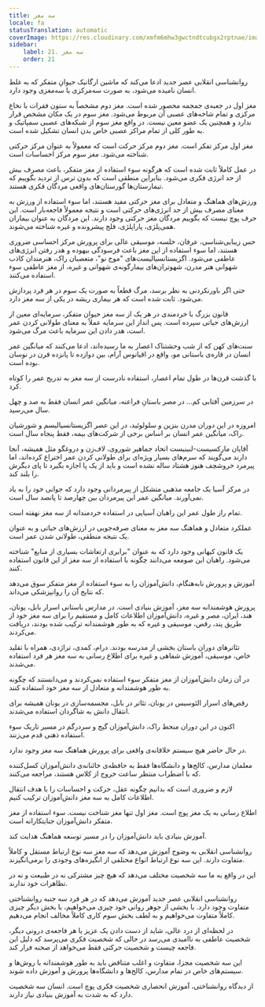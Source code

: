 ```yaml
---
title: سه مغز
locale: fa
statusTranslation: automatic
coverImage: https://res.cloudinary.com/xmfm6mhw3gwctndtcubgx2rptnae/image/upload/v1740337243/small_cover_educacion_fundamental_a051170f1c.webp
sidebar:
    label: 21. سه مغز
    order: 21
---
```

روانشناسی انقلابی عصر جدید ادعا می‌کند که ماشین ارگانیک حیوانِ متفکر که به غلط انسان نامیده می‌شود، به صورت سه‌مرکزی یا سه‌مغزی وجود دارد.

مغز اول در جعبه‌ی جمجمه محصور شده است. مغز دوم مشخصاً به ستون فقرات با نخاع مرکزی و تمام شاخه‌های عصبی آن مربوط می‌شود. مغز سوم در یک مکان مشخص قرار ندارد و همچنین یک عضو معین نیست. در واقع مغز سوم از شبکه‌های عصبی سمپاتیک و به طور کلی از تمام مراکز عصبی خاص بدن انسان تشکیل شده است.

مغز اول مرکز تفکر است. مغز دوم مرکز حرکت است که معمولاً به عنوان مرکز حرکتی شناخته می‌شود. مغز سوم مرکز احساسات است.

در عمل کاملاً ثابت شده است که هرگونه سوء استفاده از مغز متفکر، باعث مصرف بیش از حد انرژی فکری می‌شود. بنابراین منطقی است که بدون ترس از تردید بگوییم که تیمارستان‌ها گورستان‌های واقعی مردگان فکری هستند.

ورزش‌های هماهنگ و متعادل برای مغز حرکتی مفید هستند، اما سوء استفاده از ورزش به معنای مصرف بیش از حد انرژی‌های حرکتی است و نتیجه معمولاً فاجعه‌بار است. این حرف پوچ نیست که بگوییم مردگان مغز حرکتی وجود دارند. این مردگان به عنوان بیماران همی‌پلژی، پاراپلژی، فلج پیشرونده و غیره شناخته می‌شوند.

حس زیبایی‌شناسی، عرفان، خلسه، موسیقی عالی برای پرورش مرکز احساسی ضروری هستند، اما سوء استفاده از این مغز باعث فرسودگی بیهوده و هدر رفتن انرژی‌های عاطفی می‌شود. اگزیستانسیالیست‌های "موج نو"، متعصبان راک، هنرمندان کاذب شهوانی هنر مدرن، شهوتران‌های بیمارگونه‌ی شهوانی و غیره، از مغز عاطفی سوء استفاده می‌کنند.

حتی اگر باورنکردنی به نظر برسد، مرگ قطعاً به صورت یک سوم در هر فرد پردازش می‌شود. ثابت شده است که هر بیماری ریشه در یکی از سه مغز دارد.

قانون بزرگ با خردمندی در هر یک از سه مغز حیوان متفکر، سرمایه‌ای معین از ارزش‌های حیاتی سپرده است. پس انداز این سرمایه عملاً به معنای طولانی کردن عمر است، هدر دادن این سرمایه باعث مرگ می‌شود.

سنت‌های کهن که از شب وحشتناک اعصار به ما رسیده‌اند، ادعا می‌کنند که میانگین عمر انسان در قاره‌ی باستانی مو، واقع در اقیانوس آرام، بین دوازده تا پانزده قرن در نوسان بوده است.

با گذشت قرن‌ها در طول تمام اعصار، استفاده نادرست از سه مغز به تدریج عمر را کوتاه کرد.

در سرزمین آفتابی کم... در مصر باستانِ فراعنه، میانگین عمر انسان فقط به صد و چهل سال می‌رسید.

امروزه در این دوران مدرن بنزین و سلولوئید، در این عصر اگزیستانسیالیسم و ​​شورشیان راک، میانگین عمر انسان بر اساس برخی از شرکت‌های بیمه، فقط پنجاه سال است.

آقایان مارکسیست-لنینیست اتحاد جماهیر شوروی، لاف‌زن و دروغگو مثل همیشه، آنجا دارند می‌گویند که سرم‌های بسیار ویژه‌ای برای طولانی کردن عمر اختراع کرده‌اند، اما پیرمرد خروشچف هنوز هشتاد ساله نشده است و باید از یک پا اجازه بگیرد تا پای دیگرش را بلند کند.

در مرکز آسیا یک جامعه مذهبی متشکل از پیرمردانی وجود دارد که جوانی خود را به یاد نمی‌آورند. میانگین عمر این پیرمردان بین چهارصد تا پانصد سال است.

تمام راز طول عمر این راهبان آسیایی در استفاده خردمندانه از سه مغز نهفته است.

عملکرد متعادل و هماهنگ سه مغز به معنای صرفه‌جویی در ارزش‌های حیاتی و به عنوان یک نتیجه منطقی، طولانی شدن عمر است.

یک قانون کیهانی وجود دارد که به عنوان "برابری ارتعاشات بسیاری از منابع" شناخته می‌شود. راهبان این صومعه می‌دانند چگونه با استفاده از سه مغز از این قانون استفاده کنند.

آموزش و پرورش نابه‌هنگام، دانش‌آموزان را به سوء استفاده از مغز متفکر سوق می‌دهد که نتایج آن را روانپزشکی می‌داند.

پرورش هوشمندانه سه مغز، آموزش بنیادی است. در مدارس باستانی اسرار بابل، یونان، هند، ایران، مصر و غیره، دانش‌آموزان اطلاعات کامل و مستقیم را برای سه مغز خود از طریق پند، رقص، موسیقی و غیره که به طور هوشمندانه ترکیب شده بودند، دریافت می‌کردند.

تئاترهای دوران باستان بخشی از مدرسه بودند. درام، کمدی، تراژدی، همراه با تقلید خاص، موسیقی، آموزش شفاهی و غیره برای اطلاع رسانی به سه مغز هر فرد استفاده می‌شدند.

در آن زمان دانش‌آموزان از مغز متفکر سوء استفاده نمی‌کردند و می‌دانستند که چگونه به طور هوشمندانه و متعادل از سه مغز خود استفاده کنند.

رقص‌های اسرار الئوسیس در یونان، تئاتر در بابل، مجسمه‌سازی در یونان همیشه برای انتقال دانش به شاگردان استفاده می‌شدند.

اکنون در این دوران منحط راک، دانش‌آموزان گیج و سردرگم در مسیر تاریک سوء استفاده ذهنی قدم می‌زنند.

در حال حاضر هیچ سیستم خلاقانه‌ی واقعی برای پرورش هماهنگ سه مغز وجود ندارد.

معلمان مدارس، کالج‌ها و دانشگاه‌ها فقط به حافظه‌ی خائنانه‌ی دانش‌آموزان کسل‌کننده که با اضطراب منتظر ساعت خروج از کلاس هستند، مراجعه می‌کنند.

لازم و ضروری است که بدانیم چگونه عقل، حرکت و احساسات را با هدف انتقال اطلاعات کامل به سه مغز دانش‌آموزان ترکیب کنیم.

اطلاع رسانی به یک مغز پوچ است. مغز اول تنها مغز شناخت نیست. سوء استفاده از مغز متفکر دانش‌آموزان جنایتکارانه است.

آموزش بنیادی باید دانش‌آموزان را در مسیر توسعه هماهنگ هدایت کند.

روانشناسی انقلابی به وضوح آموزش می‌دهد که سه مغز سه نوع ارتباط مستقل و کاملاً متفاوت دارند. این سه نوع ارتباط انواع مختلفی از انگیزه‌های وجودی را برمی‌انگیزند.

این در واقع به ما سه شخصیت مختلف می‌دهد که هیچ چیز مشترکی نه در طبیعت و نه در تظاهرات خود ندارند.

روانشناسی انقلابی عصر جدید آموزش می‌دهد که در هر فرد سه جنبه روانشناختی متفاوت وجود دارد. با بخشی از جوهر روانی خود چیزی می‌خواهیم، با بخش دیگر چیزی کاملاً متفاوت می‌خواهیم و به لطف بخش سوم کاری کاملاً مخالف انجام می‌دهیم.

در لحظه‌ای از درد عالی، شاید از دست دادن یک عزیز یا هر فاجعه‌ی درونی دیگر، شخصیت عاطفی به ناامیدی می‌رسد در حالی که شخصیت فکری می‌پرسد که دلیل این فاجعه چیست و شخصیت حرکتی فقط می‌خواهد از صحنه فرار کند.

این سه شخصیت مجزا، متفاوت و اغلب متناقض باید به طور هوشمندانه با روش‌ها و سیستم‌های خاص در تمام مدارس، کالج‌ها و دانشگاه‌ها پرورش و آموزش داده شوند.

از دیدگاه روانشناختی، آموزش انحصاری شخصیت فکری پوچ است. انسان سه شخصیت دارد که به شدت به آموزش بنیادی نیاز دارند.
